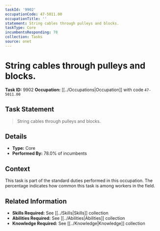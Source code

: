 ```yaml
---
taskId: '9902'
occupationCode: 47-5011.00
occupationTitle: ''
statement: String cables through pulleys and blocks.
taskType: Core
incumbentsResponding: 78
collection: Tasks
source: onet
---
```

# String cables through pulleys and blocks.

**Task ID:** 9902
**Occupation:** [[../Occupations|Occupation]] with code `47-5011.00`

## Task Statement

> String cables through pulleys and blocks.

## Details

- **Type:** Core
- **Performed By:** 78.0% of incumbents

## Context

This task is part of the standard duties performed in this occupation. The percentage indicates how common this task is among workers in the field.

## Related Information

- **Skills Required:** See [[../Skills|Skills]] collection
- **Abilities Required:** See [[../Abilities|Abilities]] collection
- **Knowledge Required:** See [[../Knowledge|Knowledge]] collection
